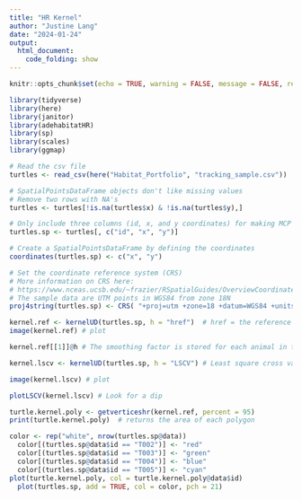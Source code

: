 ```yaml
---
title: "HR Kernel"
author: "Justine Lang"
date: "2024-01-24"
output: 
  html_document: 
    code_folding: show
---
```


```r
knitr::opts_chunk$set(echo = TRUE, warning = FALSE, message = FALSE, results = FALSE)

library(tidyverse)
library(here)
library(janitor)
library(adehabitatHR)
library(sp)
library(scales)
library(ggmap)
```

```r
# Read the csv file
turtles <- read_csv(here("Habitat_Portfolio", "tracking_sample.csv"))
```

```r
# SpatialPointsDataFrame objects don't like missing values
# Remove two rows with NA's
turtles <- turtles[!is.na(turtles$x) & !is.na(turtles$y),]

# Only include three columns (id, x, and y coordinates) for making MCP's
turtles.sp <- turtles[, c("id", "x", "y")] 

# Create a SpatialPointsDataFrame by defining the coordinates
coordinates(turtles.sp) <- c("x", "y")

# Set the coordinate reference system (CRS)
# More information on CRS here: 
# https://www.nceas.ucsb.edu/~frazier/RSpatialGuides/OverviewCoordinateReferenceSystems.pdf
# The sample data are UTM points in WGS84 from zone 18N
proj4string(turtles.sp) <- CRS( "+proj=utm +zone=18 +datum=WGS84 +units=m +no_defs" )
```

```r
kernel.ref <- kernelUD(turtles.sp, h = "href")  # href = the reference bandwidth
image(kernel.ref) # plot
```

```r
kernel.ref[[1]]@h # The smoothing factor is stored for each animal in the "h" slot
```

```r
kernel.lscv <- kernelUD(turtles.sp, h = "LSCV") # Least square cross validation
```

```r
image(kernel.lscv) # plot
```

```r
plotLSCV(kernel.lscv) # Look for a dip
```

```r
turtle.kernel.poly <- getverticeshr(kernel.ref, percent = 95) 
print(turtle.kernel.poly)  # returns the area of each polygon
```

```r
color <- rep("white", nrow(turtles.sp@data))
  color[(turtles.sp@data$id == "T002")] <- "red"
  color[(turtles.sp@data$id == "T003")] <- "green"
  color[(turtles.sp@data$id == "T004")] <- "blue"
  color[(turtles.sp@data$id == "T005")] <- "cyan"
plot(turtle.kernel.poly, col = turtle.kernel.poly@data$id)
  plot(turtles.sp, add = TRUE, col = color, pch = 21)
```












